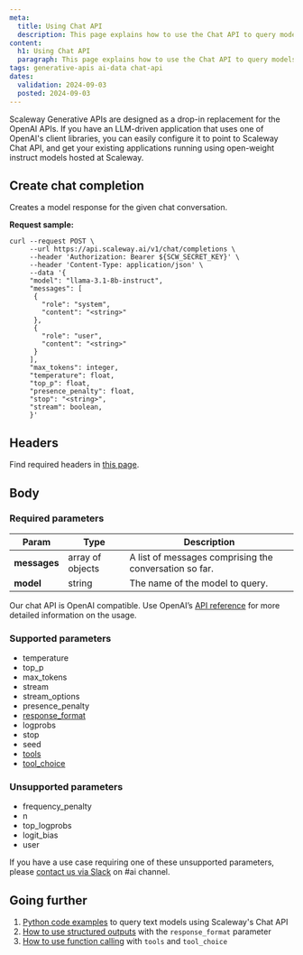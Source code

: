 ```yaml
---
meta:
  title: Using Chat API
  description: This page explains how to use the Chat API to query models
content:
  h1: Using Chat API
  paragraph: This page explains how to use the Chat API to query models
tags: generative-apis ai-data chat-api
dates:
  validation: 2024-09-03
  posted: 2024-09-03
---
```


Scaleway Generative APIs are designed as a drop-in replacement for the OpenAI APIs. If you have an LLM-driven application that uses one of OpenAI's client libraries, you can easily configure it to point to Scaleway Chat API, and get your existing applications running using open-weight instruct models hosted at Scaleway.

## Create chat completion

Creates a model response for the given chat conversation.

**Request sample:**

```
curl --request POST \
     --url https://api.scaleway.ai/v1/chat/completions \
     --header 'Authorization: Bearer ${SCW_SECRET_KEY}' \
     --header 'Content-Type: application/json' \
     --data '{
     "model": "llama-3.1-8b-instruct",
     "messages": [
      {
        "role": "system",
        "content": "<string>"
      },
      {
        "role": "user",
        "content": "<string>"
      }
     ],
     "max_tokens": integer,
     "temperature": float,
     "top_p": float,
     "presence_penalty": float,
     "stop": "<string>",
     "stream": boolean,
     }'
```


## Headers

Find required headers in [this page](/generative-apis/api-cli/using-generative-apis/).

## Body

### Required parameters

| Param  | Type | Description |
| ------------- |-------------|-------------|
| **messages**     | array of objects     | A list of messages comprising the conversation so far.     |
| **model**      | string     | The name of the model to query.     |

Our chat API is OpenAI compatible. Use OpenAI’s [API reference](https://platform.openai.com/docs/api-reference/chat/create) for more detailed information on the usage.

### Supported parameters

- temperature
- top_p
- max_tokens
- stream
- stream_options
- presence_penalty
- [response_format](/generative-apis/how-to/use-structured-outputs)
- logprobs
- stop
- seed
- [tools](/generative-apis/how-to/use-function-calling)
- [tool_choice](/generative-apis/how-to/use-function-calling)

### Unsupported parameters

- frequency_penalty
- n
- top_logprobs
- logit_bias
- user

If you have a use case requiring one of these unsupported parameters, please [contact us via Slack](https://slack.scaleway.com/) on #ai channel.

## Going further

1. [Python code examples](/generative-apis/how-to/query-language-models/#querying-language-models-via-api) to query text models using Scaleway's Chat API
2. [How to use structured outputs](/generative-apis/how-to/use-structured-outputs) with the `response_format` parameter
3. [How to use function calling](/generative-apis/how-to/use-function-calling) with `tools` and `tool_choice`